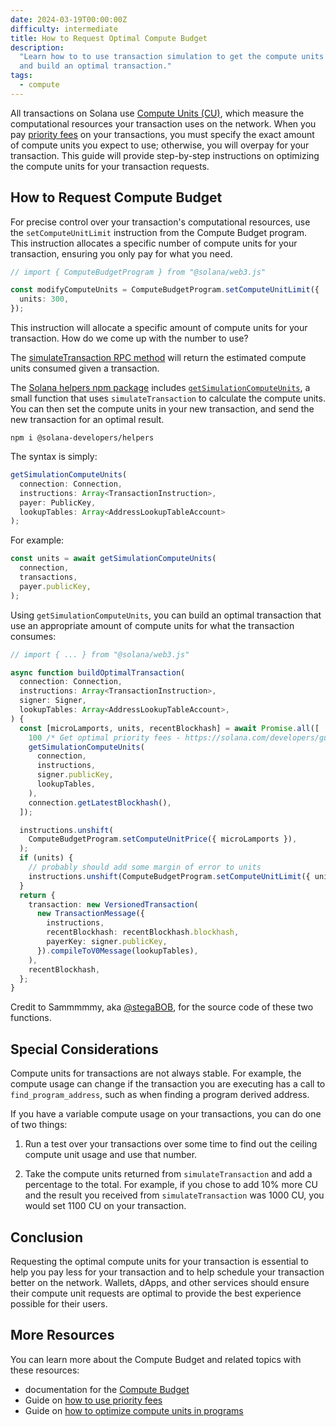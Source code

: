 ```yaml
---
date: 2024-03-19T00:00:00Z
difficulty: intermediate
title: How to Request Optimal Compute Budget
description:
  "Learn how to to use transaction simulation to get the compute units consumed
  and build an optimal transaction."
tags:
  - compute
---
```


All transactions on Solana use
[Compute Units (CU)](/docs/terminology#compute-units), which
measure the computational resources your transaction uses on the network. When
you pay
[priority fees](/developers/guides/advanced/how-to-use-priority-fees)
on your transactions, you must specify the exact amount of compute units you
expect to use; otherwise, you will overpay for your transaction. This guide will
provide step-by-step instructions on optimizing the compute units for your
transaction requests.

## How to Request Compute Budget

For precise control over your transaction's computational resources, use the
`setComputeUnitLimit` instruction from the Compute Budget program. This
instruction allocates a specific number of compute units for your transaction,
ensuring you only pay for what you need.

```typescript
// import { ComputeBudgetProgram } from "@solana/web3.js"

const modifyComputeUnits = ComputeBudgetProgram.setComputeUnitLimit({
  units: 300,
});
```

This instruction will allocate a specific amount of compute units for your
transaction. How do we come up with the number to use?

The
[simulateTransaction RPC method](/docs/rpc/http/simulatetransaction)
will return the estimated compute units consumed given a transaction.

The
[Solana helpers npm package](https://www.npmjs.com/package/@solana-developers/helpers)
includes
[`getSimulationComputeUnits`](https://github.com/solana-developers/helpers?tab=readme-ov-file#get-simulated-compute-units-cus-for-transaction-instructions),
a small function that uses `simulateTransaction` to calculate the compute units.
You can then set the compute units in your new transaction, and send the new
transaction for an optimal result.

```
npm i @solana-developers/helpers
```

The syntax is simply:

```typescript
getSimulationComputeUnits(
  connection: Connection,
  instructions: Array<TransactionInstruction>,
  payer: PublicKey,
  lookupTables: Array<AddressLookupTableAccount>
);
```

For example:

```typescript
const units = await getSimulationComputeUnits(
  connection,
  transactions,
  payer.publicKey,
);
```

Using `getSimulationComputeUnits`, you can build an optimal transaction that use
an appropriate amount of compute units for what the transaction consumes:

```typescript
// import { ... } from "@solana/web3.js"

async function buildOptimalTransaction(
  connection: Connection,
  instructions: Array<TransactionInstruction>,
  signer: Signer,
  lookupTables: Array<AddressLookupTableAccount>,
) {
  const [microLamports, units, recentBlockhash] = await Promise.all([
    100 /* Get optimal priority fees - https://solana.com/developers/guides/advanced/how-to-use-priority-fees*/,
    getSimulationComputeUnits(
      connection,
      instructions,
      signer.publicKey,
      lookupTables,
    ),
    connection.getLatestBlockhash(),
  ]);

  instructions.unshift(
    ComputeBudgetProgram.setComputeUnitPrice({ microLamports }),
  );
  if (units) {
    // probably should add some margin of error to units
    instructions.unshift(ComputeBudgetProgram.setComputeUnitLimit({ units }));
  }
  return {
    transaction: new VersionedTransaction(
      new TransactionMessage({
        instructions,
        recentBlockhash: recentBlockhash.blockhash,
        payerKey: signer.publicKey,
      }).compileToV0Message(lookupTables),
    ),
    recentBlockhash,
  };
}
```

<Callout type="success" title="Credit for this example code">

Credit to Sammmmmy, aka [@stegaBOB](https://twitter.com/stegaBOB), for the
source code of these two functions.

</Callout>

## Special Considerations

Compute units for transactions are not always stable. For example, the compute
usage can change if the transaction you are executing has a call to
`find_program_address`, such as when finding a program derived address.

If you have a variable compute usage on your transactions, you can do one of two
things:

1. Run a test over your transactions over some time to find out the ceiling
   compute unit usage and use that number.

2. Take the compute units returned from `simulateTransaction` and add a
   percentage to the total. For example, if you chose to add 10% more CU and the
   result you received from `simulateTransaction` was 1000 CU, you would set
   1100 CU on your transaction.

## Conclusion

Requesting the optimal compute units for your transaction is essential to help
you pay less for your transaction and to help schedule your transaction better
on the network. Wallets, dApps, and other services should ensure their compute
unit requests are optimal to provide the best experience possible for their
users.

## More Resources

You can learn more about the Compute Budget and related topics with these
resources:

- documentation for the [Compute Budget](/docs/core/fees#compute-budget)
- Guide on
  [how to use priority fees](/developers/guides/advanced/how-to-use-priority-fees)
- Guide on
  [how to optimize compute units in programs](/developers/guides/advanced/how-to-optimize-compute)

